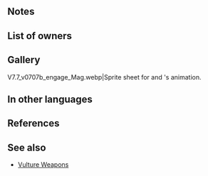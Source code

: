 {{Weapon Infobox
|tagid=SID_四狗頭領の魔書
|intID=3689
|userVersion1=Closed
|userVersion2=Open
|exclusive=1
|weaponType=Red Tome
|cost=400
|might=14
|range=2
|effect=Grants Spd+3. At start of turn, if unit's HP ≥ 25%, inflicts Spd/Res-6 and【Panic】on nearest foes within 5 spaces of unit and foes within 2 spaces of those foes through their next actions. At start of combat, if unit's HP ≥ 25%, inflicts Atk/Spd/Res-X on foe during combat (X = any current penalty on each of those stats + 5; example: if foe has -7 penalty to Atk, inflicts Atk-12, for a net penalty of Atk-19; calculates each stat penalty independently), and also, if unit initiates combat, neutralizes effects that prevent unit's follow-up attacks during combat.<br><br>【Panic】<br>Converts bonuses on target into penalties through its next action.
|statModifiers=0,14,3,0,0
|required=Bolganone;Fenrir
|properties=random_owner
}}
==Notes==
{{Penalties}}
{{Panic}}
{{TemporaryDebufffromPenalty}}
{{IfUnitInitiates}}
{{Follow-up effect neutralization|preventOnly=1}}
==List of owners==
{{Skill Hero List}}
==Gallery==
<gallery>
V7.7_v0707b_engage_Mag.webp|Sprite sheet for {{St|Tome of Luxuries}} and {{PAGENAME}}'s animation.
</gallery>
==In other languages==
{{OtherLanguages
|japanese=四狗頭領の魔書
|german=Buch des Rudels
|spanishEU=Grimorio de líder
|spanishLA=Grimorio de líder
|french=Tome de meute
|italian=Tomo capobranco
|chineseTW=四狗首領的魔書
|portuguese=Tomo da líder
}}
==References==
<references/>
==See also==
{{See also skills|cond=(Description LIKE '%at start of turn%, inflicts%est foes%and foes within _ spaces of those foes%' OR Description LIKE '%inflicts penalty on foe_s%/%any current penalty on each of those stats%') AND Exclusive='1' AND WikiName NOT LIKE '%vulture%'}}
* [[Skill families/Weapons#Vulture|Vulture Weapons]]
{{Weapons Navbox}}